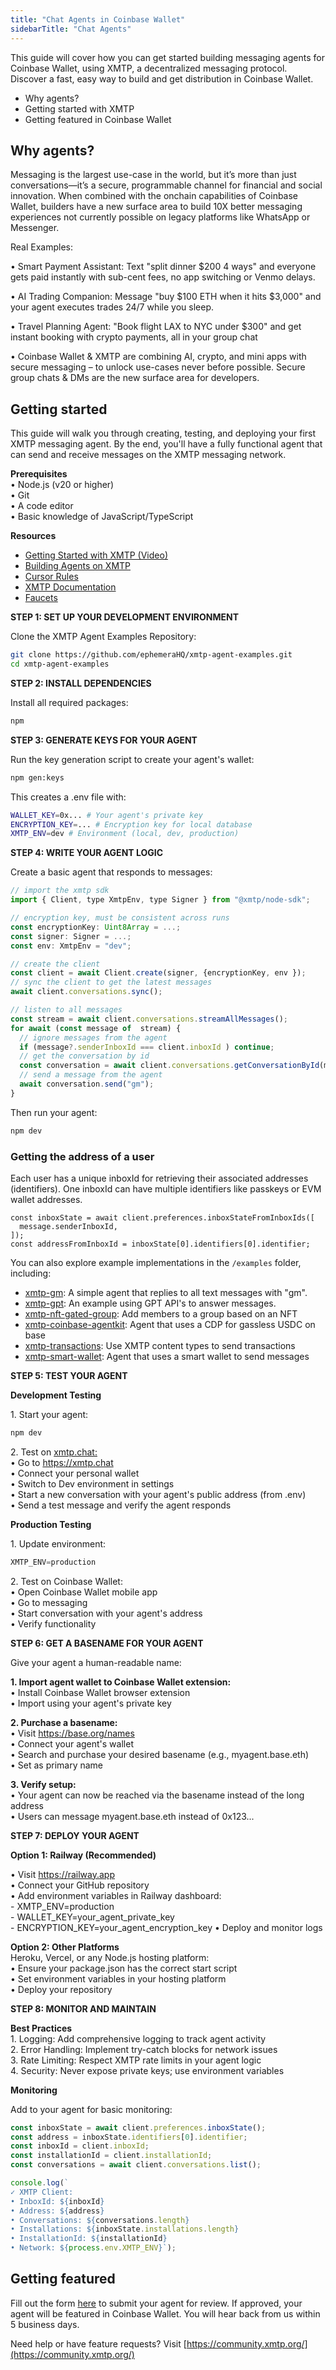 ```yaml
---
title: "Chat Agents in Coinbase Wallet"
sidebarTitle: "Chat Agents" 
---
```


This guide will cover how you can get started building messaging agents for Coinbase Wallet, using XMTP, a decentralized messaging protocol. Discover a fast, easy way to build and get distribution in Coinbase Wallet.

- Why agents?
- Getting started with XMTP
- Getting featured in Coinbase Wallet

## Why agents?

Messaging is the largest use-case in the world, but it’s more than just conversations—it’s a secure, programmable channel for financial and social innovation. When combined with the onchain capabilities of Coinbase Wallet, builders have a new surface area to build 10X better messaging experiences not currently possible on legacy platforms like WhatsApp or Messenger.

Real Examples:

• Smart Payment Assistant: Text "split dinner $200 4 ways" and everyone gets paid instantly with sub-cent fees, no app switching or Venmo delays.

• AI Trading Companion: Message "buy $100 ETH when it hits $3,000" and your agent executes trades 24/7 while you sleep.

• Travel Planning Agent: "Book flight LAX to NYC under $300" and get instant booking with crypto payments, all in your group chat

• Coinbase Wallet & XMTP are combining AI, crypto, and mini apps with secure messaging – to unlock use-cases never before possible. Secure group chats & DMs are the new surface area for developers.

## Getting started

This guide will walk you through creating, testing, and deploying your first XMTP messaging agent. By the end, you'll have a fully functional agent that can send and receive messages on the XMTP messaging network.

**Prerequisites**  
• Node.js (v20 or higher)  
• Git  
• A code editor  
• Basic knowledge of JavaScript/TypeScript

**Resources**

- [Getting Started with XMTP (Video)](https://www.youtube.com/watch?v=djRLnWUvwIA)
- [Building Agents on XMTP](https://github.com/ephemeraHQ/xmtp-agent-examples)
- [Cursor Rules](https://github.com/ephemeraHQ/xmtp-agent-examples/blob/main/.cursor/rules/xmtp.md)
- [XMTP Documentation](https://docs.xmtp.org/)
- [Faucets](https://portal.cdp.coinbase.com/products/faucet)

**STEP 1: SET UP YOUR DEVELOPMENT ENVIRONMENT**

Clone the XMTP Agent Examples Repository:

```bash
git clone https://github.com/ephemeraHQ/xmtp-agent-examples.git
cd xmtp-agent-examples
```

**STEP 2: INSTALL DEPENDENCIES**

Install all required packages:

```bash
npm
```

**STEP 3: GENERATE KEYS FOR YOUR AGENT**

Run the key generation script to create your agent's wallet:

```bash
npm gen:keys
```

This creates a .env file with:

```bash
WALLET_KEY=0x... # Your agent's private key
ENCRYPTION_KEY=... # Encryption key for local database
XMTP_ENV=dev # Environment (local, dev, production)
```

**STEP 4: WRITE YOUR AGENT LOGIC**

Create a basic agent that responds to messages:

```javascript
// import the xmtp sdk
import { Client, type XmtpEnv, type Signer } from "@xmtp/node-sdk";

// encryption key, must be consistent across runs
const encryptionKey: Uint8Array = ...;
const signer: Signer = ...;
const env: XmtpEnv = "dev";

// create the client
const client = await Client.create(signer, {encryptionKey, env });
// sync the client to get the latest messages
await client.conversations.sync();

// listen to all messages
const stream = await client.conversations.streamAllMessages();
for await (const message of  stream) {
  // ignore messages from the agent
  if (message?.senderInboxId === client.inboxId ) continue;
  // get the conversation by id
  const conversation = await client.conversations.getConversationById(message.conversationId);
  // send a message from the agent
  await conversation.send("gm");
}
```

Then run your agent:

```bash
npm dev
```

### Getting the address of a user

Each user has a unique inboxId for retrieving their associated addresses (identifiers). One inboxId can have multiple identifiers like passkeys or EVM wallet addresses.

```tsx
const inboxState = await client.preferences.inboxStateFromInboxIds([
  message.senderInboxId,
]);
const addressFromInboxId = inboxState[0].identifiers[0].identifier;
```

You can also explore example implementations in the `/examples` folder, including:

- [xmtp-gm](https://github.com/ephemeraHQ/xmtp-agent-examples/tree/main/examples/xmtp-gm): A simple agent that replies to all text messages with "gm".
- [xmtp-gpt](https://github.com/ephemeraHQ/xmtp-agent-examples/tree/main/examples/xmtp-gpt): An example using GPT API's to answer messages.
- [xmtp-nft-gated-group](https://github.com/ephemeraHQ/xmtp-agent-examples/tree/main/examples/xmtp-nft-gated-group): Add members to a group based on an NFT
- [xmtp-coinbase-agentkit](https://github.com/ephemeraHQ/xmtp-agent-examples/tree/main/examples/xmtp-coinbase-agentkit): Agent that uses a CDP for gassless USDC on base
- [xmtp-transactions](https://github.com/ephemeraHQ/xmtp-agent-examples/tree/main/examples/xmtp-transactions): Use XMTP content types to send transactions
- [xmtp-smart-wallet](https://github.com/ephemeraHQ/xmtp-agent-examples/tree/main/examples/xmtp-smart-wallet): Agent that uses a smart wallet to send messages


**STEP 5: TEST YOUR AGENT**

**Development Testing**

1\. Start your agent:

```javascript
npm dev
```

2\. Test on [xmtp.chat:](https://xmtp.chat/conversations)  
• Go to https://xmtp.chat  
• Connect your personal wallet  
• Switch to Dev environment in settings  
• Start a new conversation with your agent's public address (from .env)  
• Send a test message and verify the agent responds

**Production Testing**

1\. Update environment:

```javascript
XMTP_ENV=production
```

2\. Test on Coinbase Wallet:  
• Open Coinbase Wallet mobile app  
• Go to messaging  
• Start conversation with your agent's address  
• Verify functionality

**STEP 6: GET A BASENAME FOR YOUR AGENT**

Give your agent a human-readable name:

**1\. Import agent wallet to Coinbase Wallet extension:**  
• Install Coinbase Wallet browser extension  
• Import using your agent's private key

**2\. Purchase a basename:**  
• Visit https://base.org/names  
• Connect your agent's wallet  
• Search and purchase your desired basename (e.g., myagent.base.eth)  
• Set as primary name

**3\. Verify setup:**  
• Your agent can now be reached via the basename instead of the long address  
• Users can message myagent.base.eth instead of 0x123...

**STEP 7: DEPLOY YOUR AGENT**

**Option 1: Railway (Recommended)**

• Visit https://railway.app  
• Connect your GitHub repository  
• Add environment variables in Railway dashboard:  
 \- XMTP_ENV=production  
 \- WALLET_KEY=your_agent_private_key  
 \- ENCRYPTION_KEY=your_agent_encryption_key
• Deploy and monitor logs

**Option 2: Other Platforms**  
Heroku, Vercel, or any Node.js hosting platform:  
• Ensure your package.json has the correct start script  
• Set environment variables in your hosting platform  
• Deploy your repository

**STEP 8: MONITOR AND MAINTAIN**

**Best Practices**  
1\. Logging: Add comprehensive logging to track agent activity  
2\. Error Handling: Implement try-catch blocks for network issues  
3\. Rate Limiting: Respect XMTP rate limits in your agent logic  
4\. Security: Never expose private keys; use environment variables

**Monitoring**  

Add to your agent for basic monitoring:

```javascript
const inboxState = await client.preferences.inboxState();
const address = inboxState.identifiers[0].identifier;
const inboxId = client.inboxId;
const installationId = client.installationId;
const conversations = await client.conversations.list();

console.log(`
✓ XMTP Client:
• InboxId: ${inboxId}
• Address: ${address}
• Conversations: ${conversations.length}
• Installations: ${inboxState.installations.length}
• InstallationId: ${installationId}
• Network: ${process.env.XMTP_ENV}`);
```

## Getting featured

Fill out the form [here](https://app.deform.cc/form/52b71db4-bfa2-4ef5-a954-76c66250bdd2/?page_number=0) to submit your agent for review. If approved, your agent will be featured in Coinbase Wallet. You will hear back from us within 5 business days.

Need help or have feature requests? Visit [https://community.xmtp.org/](https://community.xmtp.org/)
